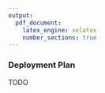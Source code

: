 ```yaml
---
output:
  pdf_document:
    latex_engine: xelatex
    number_sections: true
---
```


### Deployment Plan

TODO

<!--
In order to deploy the data mining result(s) into the business, this task takes the evaluation results and develops a strategy for deployment.
-->
